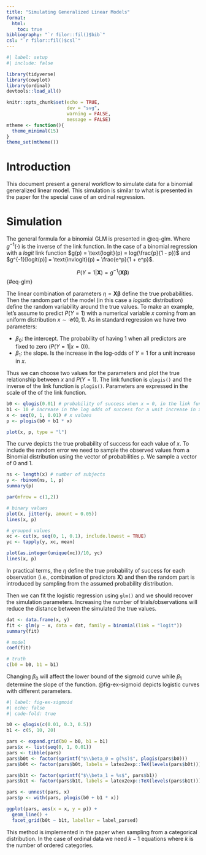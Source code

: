 ```yaml
---
title: "Simulating Generalized Linear Models"
format: 
  html:
    toc: true
bibliography: "`r filor::fil()$bib`"
csl: "`r filor::fil()$csl`"
---
```


```r
#| label: setup
#| include: false

library(tidyverse)
library(cowplot)
library(ordinal)
devtools::load_all()

knitr::opts_chunk$set(echo = TRUE,
                      dev = "svg",
                      warning = FALSE,
                      message = FALSE)
mtheme <- function(){
  theme_minimal(15)
}
theme_set(mtheme())
```

# Introduction

This document present a general workflow to simulate data for a binomial generalized linear model. This simulation is similar to what is presented in the paper for the special case of an ordinal regression.

# Simulation

The general formula for a binomial GLM is presented in @eq-glm. Where $g^{-1}(\cdot)$ is the inverse of the link function. In the case of a binomial regression with a *logit* link function $g(p) = \text{logit}(p) = log(\frac{p}{1 - p})$ and $g^{-1}[logit(p)] = \text{invlogit}(p) = \frac{e^p}{1 + e^p}$.

$$
P(Y = 1|\mathbf{X}) = g^{-1}(\mathbf{X} \boldsymbol{\beta})
$$ {#eq-glm}

The linear combination of parameters $\eta = \mathbf{X} \boldsymbol{\beta}$ define the true probabilities. Then the random part of the model (in this case a *logistic* distribution) define the random variability around the true values. To make an example, let's assume to predict $P(Y = 1)$ with a numerical variable $x$ coming from an uniform distribution $x \sim \mathcal{U}(0, 1)$. As in standard regression we have two parameters:

-   $\beta_0$: the intercept. The probability of having 1 when all predictors are fixed to zero ($P(Y = 1|x = 0)$).
-   $\beta_1$: the slope. Is the increase in the log-odds of $Y = 1$ for a unit increase in $x$.

Thus we can choose two values for the parameters and plot the true relationship between $x$ and $P(Y = 1)$. The link function is `qlogis()` and the inverse of the link function is `plogis()`. Parameters are expressed in the scale of the of the link function.

```r
b0 <- qlogis(0.01) # probability of success when x = 0, in the link function space
b1 <- 10 # increase in the log odds of success for a unit increase in x
x <- seq(0, 1, 0.01) # x values
p <- plogis(b0 + b1 * x)

plot(x, p, type = "l")
```

The curve depicts the true probability of success for each value of $x$. To include the random error we need to sample the observed values from a Binomial distribution using the vector of probabilities `p`. We sample a vector of 0 and 1.

```r
ns <- length(x) # number of subjects
y <- rbinom(ns, 1, p)
summary(p)

par(mfrow = c(1,2))

# binary values
plot(x, jitter(y, amount = 0.05))
lines(x, p)

# grouped values
xc <- cut(x, seq(0, 1, 0.1), include.lowest = TRUE)
yc <- tapply(y, xc, mean)

plot(as.integer(unique(xc))/10, yc)
lines(x, p)
```

In practical terms, the $\eta$ define the true probability of success for each observation (i.e., combination of predictors $\mathbf{X}$) and then the random part is introduced by sampling from the assumed probability distribution.

Then we can fit the logistic regression using `glm()` and we should recover the simulation parameters. Increasing the number of trials/observations will reduce the distance between the simulated the true values.

```r
dat <- data.frame(x, y)
fit <- glm(y ~ x, data = dat, family = binomial(link = "logit"))
summary(fit)

# model
coef(fit)

# truth
c(b0 = b0, b1 = b1)
```

Changing $\beta_0$ will affect the lower bound of the sigmoid curve while $\beta_1$ determine the slope of the function. @fig-ex-sigmoid depicts logistic curves with different parameters.

```r
#| label: fig-ex-sigmoid
#| echo: false
#| code-fold: true

b0 <- qlogis(c(0.01, 0.3, 0.5))
b1 <- c(5, 10, 20)

pars <- expand.grid(b0 = b0, b1 = b1)
pars$x <- list(seq(0, 1, 0.01))
pars <- tibble(pars)
pars$b0t <- factor(sprintf("$\\beta_0 = g(%s)$", plogis(pars$b0)))
pars$b0t <- factor(pars$b0t, labels = latex2exp::TeX(levels(pars$b0t)))

pars$b1t <- factor(sprintf("$\\beta_1 = %s$", pars$b1))
pars$b1t <- factor(pars$b1t, labels = latex2exp::TeX(levels(pars$b1t)))

pars <- unnest(pars, x)
pars$p <- with(pars, plogis(b0 + b1 * x))

ggplot(pars, aes(x = x, y = p)) +
  geom_line() +
  facet_grid(b0t ~ b1t, labeller = label_parsed)
```

This method is implemented in the paper when sampling from a categorical distribution. In the case of ordinal data we need $k - 1$ equations where $k$ is the number of ordered categories.
